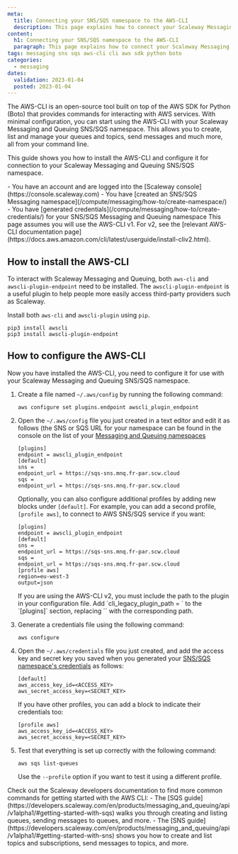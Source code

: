 ```yaml
---
meta:
  title: Connecting your SNS/SQS namespace to the AWS-CLI
  description: This page explains how to connect your Scaleway Messaging and Queuing SNS/SQS namespace to the AWS-CLI
content:
  h1: Connecting your SNS/SQS namespace to the AWS-CLI
  paragraph: This page explains how to connect your Scaleway Messaging and Queuing SNS/SQS namespace to the AWS-CLI
tags: messaging sns sqs aws-cli cli aws sdk python boto
categories: 
  - messaging
dates:
  validation: 2023-01-04
  posted: 2023-01-04
---
```


The AWS-CLI is an open-source tool built on top of the AWS SDK for Python (Boto) that provides commands for interacting with AWS services. With minimal configuration, you can start using the AWS-CLI with your Scaleway Messaging and Queuing SNS/SQS namespace. This allows you to create, list and manage your queues and topics, send messages and much more, all from your command line.

This guide shows you how to install the AWS-CLI and configure it for connection to your Scaleway Messaging and Queuing SNS/SQS namespace.

<Macro id="iam-requirements" />

<Message type="requirement">
  - You have an account and are logged into the [Scaleway console](https://console.scaleway.com)  
  - You have [created an SNS/SQS Messaging namespace](/compute/messaging/how-to/create-namespace/)
  - You have [generated credentials](/compute/messaging/how-to/create-credentials/) for your SNS/SQS Messaging and Queuing namespace
</Message>

<Message type="note">
  This page assumes you will use the AWS-CLI v1. For v2, see the [relevant AWS-CLI documentation page](https://docs.aws.amazon.com/cli/latest/userguide/install-cliv2.html). 
</Message>

## How to install the AWS-CLI

To interact with Scaleway Messaging and Queuing, both `aws-cli` and `awscli-plugin-endpoint` need to be installed. The `awscli-plugin-endpoint` is a useful plugin to help people more easily access third-party providers such as Scaleway.

Install both `aws-cli` and `awscli-plugin` using `pip`.

```
pip3 install awscli
pip3 install awscli-plugin-endpoint
```

## How to configure the AWS-CLI

Now you have installed the AWS-CLI, you need to configure it for use with your Scaleway Messaging and Queuing SNS/SQS namespace.

1. Create a file named `~/.aws/config` by running the following command:
    ```
    aws configure set plugins.endpoint awscli_plugin_endpoint
    ```
2. Open the `~/.aws/config` file you just created in a text editor and edit it as follows (the SNS or SQS URL for your namespace can be found in the console on the list of your [Messaging and Queuing namespaces](https://console.scaleway.com/messaging/namespaces)
    ```
    [plugins]
    endpoint = awscli_plugin_endpoint
    [default]
    sns =
    endpoint_url = https://sqs-sns.mnq.fr-par.scw.cloud
    sqs =
    endpoint_url = https://sqs-sns.mnq.fr-par.scw.cloud 
    ```

    Optionally, you can also configure additional profiles by adding new blocks under `[default]`. For example, you can add a second profile, `[profile aws]`, to connect to AWS SNS/SQS service if you want:

    ``` 
    [plugins]
    endpoint = awscli_plugin_endpoint
    [default]
    sns =
    endpoint_url = https://sqs-sns.mnq.fr-par.scw.cloud
    sqs =
    endpoint_url = https://sqs-sns.mnq.fr-par.scw.cloud
    [profile aws]
    region=eu-west-3
    output=json
    ```

    <Message type="important">
      If you are using the AWS-CLI v2, you must include the path to the plugin in your configuration file. Add `cli_legacy_plugin_path = <path-to-plugin>` to the `[plugins]` section, replacing `<path-to-plugin>` with the corresponding path. 
    </Message>
3. Generate a credentials file using the following command:
    ```
    aws configure
    ```
4. Open the `~/.aws/credentials` file you just created, and add the access key and secret key you saved when you generated your [SNS/SQS namespace's credentials](/compute/messaging/how-to/create-credentials/) as follows:
    ```
    [default]
    aws_access_key_id=<ACCESS_KEY>
    aws_secret_access_key=<SECRET_KEY>
    ```

    If you have other profiles, you can add a block to indicate their credentials too:
    ```
    [profile aws]
    aws_access_key_id=<ACCESS_KEY>
    aws_secret_access_key=<SECRET_KEY>
    ```
6. Test that everything is set up correctly with the following command:
    ```
    aws sqs list-queues
    ```

    Use the `--profile` option if you want to test it using a different profile.

<Message type="tip">
  Check out the Scaleway developers documentation to find more common commands for getting started with the AWS CLI:
  - The [SQS guide](https://developers.scaleway.com/en/products/messaging_and_queuing/api/v1alpha1/#getting-started-with-sqs) walks you through creating and listing queues, sending messages to queues, and more. 
  - The [SNS guide](https://developers.scaleway.com/en/products/messaging_and_queuing/api/v1alpha1/#getting-started-with-sns) shows you how to create and list topics and subscriptions, send messages to topics, and more.
</Message>
